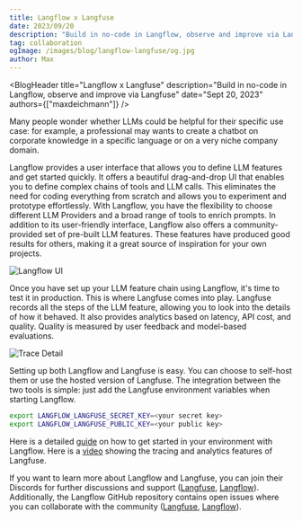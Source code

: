 ```yaml
---
title: Langflow x Langfuse
date: 2023/09/20
description: "Build in no-code in Langflow, observe and improve via Langfuse"
tag: collaboration
ogImage: /images/blog/langflow-langfuse/og.jpg
author: Max
---
```



<BlogHeader
  title="Langflow x Langfuse"
  description="Build in no-code in Langflow, observe and improve via Langfuse"
  date="Sept 20, 2023"
  authors={["maxdeichmann"]}
/>

Many people wonder whether LLMs could be helpful for their specific use case: for example, a professional may wants to create a chatbot on corporate knowledge in a specific language or on a very niche company domain.

Langflow provides a user interface that allows you to define LLM features and get started quickly. It offers a beautiful drag-and-drop UI that enables you to define complex chains of tools and LLM calls. This eliminates the need for coding everything from scratch and allows you to experiment and prototype effortlessly. With Langflow, you have the flexibility to choose different LLM Providers and a broad range of tools to enrich prompts.
In addition to its user-friendly interface, Langflow also offers a community-provided set of pre-built LLM features. These features have produced good results for others, making it a great source of inspiration for your own projects.

<div className="mt-8 md:max-w-3xl mx-auto">
  <Image alt="Langflow UI" src={langflowImg} />
</div>

Once you have set up your LLM feature chain using Langflow, it's time to test it in production. This is where Langfuse comes into play. Langfuse records all the steps of the LLM feature, allowing you to look into the details of how it behaved. It also provides analytics based on latency, API cost, and quality. Quality is measured by user feedback and model-based evaluations.

<div className="mt-8 md:max-w-3xl mx-auto">
  <Image alt="Trace Detail" src={traceDetailImg} />
</div>

Setting up both Langflow and Langfuse is easy. You can choose to self-host them or use the hosted version of Langfuse. The integration between the two tools is simple: just add the Langfuse environment variables when starting Langflow.

```bash
export LANGFLOW_LANGFUSE_SECRET_KEY=<your secret key>
export LANGFLOW_LANGFUSE_PUBLIC_KEY=<your public key>
```

Here is a detailed [guide](https://github.com/logspace-ai/langflow/blob/2459833b871abe77fff9a0ea556ce71d1cf72ffd/docs/docs/guides/langfuse_integration.mdx#L1) on how to get started in your environment with Langflow. Here is a [video](https://langfuse.com/docs/video) showing the tracing and analytics features of Langfuse.

If you want to learn more about Langflow and Langfuse, you can join their Discords for further discussions and support ([Langfuse](https://langfuse.com/discord), [Langflow](https://discord.com/invite/EqksyE2EX9)). Additionally, the Langflow GitHub repository contains open issues where you can collaborate with the community ([Langfuse](https://github.com/langfuse/langfuse), [Langflow](https://github.com/logspace-ai/langflow/issues)).
